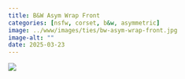 ```yaml
---
title: B&W Asym Wrap Front
categories: [nsfw, corset, b&w, asymmetric]
image: ../www/images/ties/bw-asym-wrap-front.jpg
image-alt: ""
date: 2025-03-23
---
```



![](../www/images/ties/bw-asym-wrap-front.jpg)


